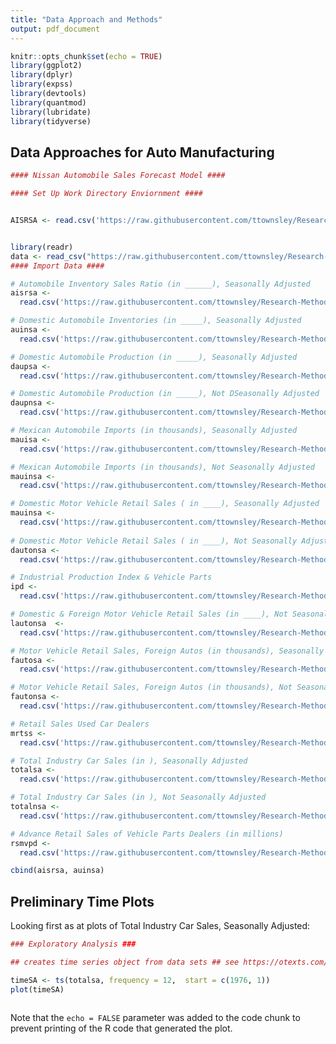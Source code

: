 ```yaml
---
title: "Data Approach and Methods"
output: pdf_document
---
```


```r
knitr::opts_chunk$set(echo = TRUE)
library(ggplot2)
library(dplyr)
library(expss)
library(devtools)
library(quantmod)
library(lubridate)
library(tidyverse)

```

## Data Approaches for Auto Manufacturing 

```r
#### Nissan Automobile Sales Forecast Model ####

#### Set Up Work Directory Enviornment ####


AISRSA <- read.csv('https://raw.githubusercontent.com/ttownsley/Research-Methods-Automotive/master/Data%20Sets/AISRSA.csv')


library(readr)
data <- read_csv("https://raw.githubusercontent.com/ttownsley/Research-Methods-Automotive/master/Data%20Sets/AISRSA.csv")
#### Import Data ####

# Automobile Inventory Sales Ratio (in ______), Seasonally Adjusted
aisrsa <- 
  read.csv('https://raw.githubusercontent.com/ttownsley/Research-Methods-Automotive/master/Data%20Sets/AISRSA.csv')

# Domestic Automobile Inventories (in _____), Seasonally Adjusted
auinsa <- 
  read.csv('https://raw.githubusercontent.com/ttownsley/Research-Methods-Automotive/master/Data%20Sets/AUINSA.csv')

# Domestic Automobile Production (in _____), Seasonally Adjusted
daupsa <- 
  read.csv('https://raw.githubusercontent.com/ttownsley/Research-Methods-Automotive/master/Data%20Sets/DAUPSA.csv')

# Domestic Automobile Production (in _____), Not DSeasonally Adjusted
daupnsa <- 
  read.csv('https://raw.githubusercontent.com/ttownsley/Research-Methods-Automotive/master/Data%20Sets/DAUPNSA.csv')

# Mexican Automobile Imports (in thousands), Seasonally Adjusted
mauisa <- 
  read.csv('https://raw.githubusercontent.com/ttownsley/Research-Methods-Automotive/master/Data%20Sets/MAUISA.csv')

# Mexican Automobile Imports (in thousands), Not Seasonally Adjusted
mauinsa <- 
  read.csv('https://raw.githubusercontent.com/ttownsley/Research-Methods-Automotive/master/Data%20Sets/MAUINSA.csv')

# Domestic Motor Vehicle Retail Sales ( in ____), Seasonally Adjusted
mauinsa <- 
  read.csv('https://raw.githubusercontent.com/ttownsley/Research-Methods-Automotive/master/Data%20Sets/DAUTOSA.csv')
  
# Domestic Motor Vehicle Retail Sales ( in ____), Not Seasonally Adjusted
dautonsa <- 
  read.csv('https://raw.githubusercontent.com/ttownsley/Research-Methods-Automotive/master/Data%20Sets/DAUTONSA.csv')

# Industrial Production Index & Vehicle Parts
ipd <- 
  read.csv('https://raw.githubusercontent.com/ttownsley/Research-Methods-Automotive/master/Data%20Sets/IPD.csv')

# Domestic & Foreign Motor Vehicle Retail Sales (in ____), Not Seasonally Adjusted
lautonsa  <- 
  read.csv('https://raw.githubusercontent.com/ttownsley/Research-Methods-Automotive/master/Data%20Sets/LAUTONSA.csv')

# Motor Vehicle Retail Sales, Foreign Autos (in thousands), Seasonally Adjusted
fautosa <- 
  read.csv('https://raw.githubusercontent.com/ttownsley/Research-Methods-Automotive/master/Data%20Sets/FAUTOSA.csv')

# Motor Vehicle Retail Sales, Foreign Autos (in thousands), Not Seasonally Adjusted
fautonsa <- 
  read.csv('https://raw.githubusercontent.com/ttownsley/Research-Methods-Automotive/master/Data%20Sets/FAUTONSA.csv')

# Retail Sales Used Car Dealers
mrtss <- 
  read.csv('https://raw.githubusercontent.com/ttownsley/Research-Methods-Automotive/master/Data%20Sets/MRTSS.csv')

# Total Industry Car Sales (in ), Seasonally Adjusted
totalsa <- 
  read.csv('https://raw.githubusercontent.com/ttownsley/Research-Methods-Automotive/master/Data%20Sets/TOTALSA.csv')

# Total Industry Car Sales (in ), Not Seasonally Adjusted
totalnsa <- 
  read.csv('https://raw.githubusercontent.com/ttownsley/Research-Methods-Automotive/master/Data%20Sets/TOTALNSA.csv')

# Advance Retail Sales of Vehicle Parts Dealers (in millions)
rsmvpd <- 
  read.csv('https://raw.githubusercontent.com/ttownsley/Research-Methods-Automotive/master/Data%20Sets/RSMVPD.csv')

cbind(aisrsa, auinsa)


```

## Preliminary Time Plots

Looking first as at plots of Total Industry Car Sales, Seasonally Adjusted: 

```r
### Exploratory Analysis ###

## creates time series object from data sets ## see https://otexts.com/fpp2/ts-objects.html

timeSA <- ts(totalsa, frequency = 12,  start = c(1976, 1))
plot(timeSA)



```

Note that the `echo = FALSE` parameter was added to the code chunk to prevent printing of the R code that generated the plot.
